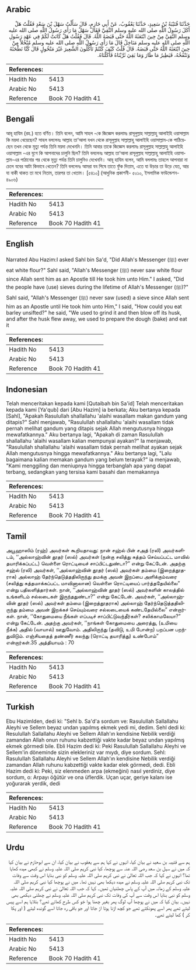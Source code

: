 ## Arabic


<div dir="rtl" lang="ar" style={{fontSize:'larger',backgroundColor:'#f8f9fa',padding:20}}>
حَدَّثَنَا قُتَيْبَةُ بْنُ سَعِيدٍ، حَدَّثَنَا يَعْقُوبُ، عَنْ أَبِي حَازِمٍ، قَالَ سَأَلْتُ سَهْلَ بْنَ سَعْدٍ فَقُلْتُ هَلْ أَكَلَ رَسُولُ اللَّهِ صلى الله عليه وسلم النَّقِيَّ فَقَالَ سَهْلٌ مَا رَأَى رَسُولُ اللَّهِ صلى الله عليه وسلم النَّقِيَّ مِنْ حِينَ ابْتَعَثَهُ اللَّهُ حَتَّى قَبَضَهُ اللَّهُ‏.‏ قَالَ فَقُلْتُ هَلْ كَانَتْ لَكُمْ فِي عَهْدِ رَسُولِ اللَّهِ صلى الله عليه وسلم مَنَاخِلُ قَالَ مَا رَأَى رَسُولُ اللَّهِ صلى الله عليه وسلم مُنْخُلاً مِنْ حِينَ ابْتَعَثَهُ اللَّهُ حَتَّى قَبَضَهُ‏.‏ قَالَ قُلْتُ كَيْفَ كُنْتُمْ تَأْكُلُونَ الشَّعِيرَ غَيْرَ مَنْخُولٍ قَالَ كُنَّا نَطْحَنُهُ وَنَنْفُخُهُ، فَيَطِيرُ مَا طَارَ وَمَا بَقِيَ ثَرَّيْنَاهُ فَأَكَلْنَاهُ‏.‏
</div>
<div style={{backgroundColor:'#f8f9fa',padding:20, marginBottom: 10}}><table> <thead> <tr> <th>References:</th> <th></th> </tr> </thead> <tbody><tr><td>Hadith No</td><td>5413</td></tr><tr><td>Arabic No</td><td>5413</td></tr><tr><td>Reference</td><td>Book 70 Hadith 41</td></tr></tbody></table></div>

## Bengali


<div dir="ltr" lang="bn" style={{fontSize:'larger',backgroundColor:'#f8f9fa',padding:20}}>
আবূ হাযিম (রহ.) হতে বর্ণিত। তিনি বলেন, আমি সাহল -কে জিজ্ঞেস করলামঃ রাসূলুল্লাহ সাল্লাল্লাহু আলাইহি ওয়াসাল্লাম কি ময়দা খেয়েছেন? সাহল বললেনঃ আল্লাহ তা‘আলা যখন থেকে রাসূলুল্লাহ সাল্লাল্লাহু আলাইহি ওয়াসাল্লাম-কে পাঠিয়েছেন তখন থেকে মৃত্যু পর্যন্ত তিনি ময়দা দেখেননি। তিনি আবার তাকে জিজ্ঞেস করলামঃ রাসূলুল্লাহ সাল্লাল্লাহু আলাইহি ওয়াসাল্লাম -এর যুগে কি আপনাদের চালুনি ছিল? তিনি বললেনঃ আল্লাহ তা‘আলা রাসূলুল্লাহ সাল্লাল্লাহু আলাইহি ওয়াসাল্লাম-এর পাঠানোর পর থেকে মৃত্যু পর্যন্ত তিনি চালুনিও দেখেননি। আবূ হাযিম বলেন, আমি বললামঃ তাহলে আপনারা না চেলে যবের আটা কিভাবে খেতেন? তিনি বললেনঃ আমরা যব পিষে তাতে ফুঁক দিতাম, এতে যা উড়ার তা উড়ে যেত, আর যা বাকী থাকত তা মথে নিতাম, তারপর তা খেতাম। [৫৪১০] (আধুনিক প্রকাশনী- ৫০১০, ইসলামিক ফাউন্ডেশন- ৪৯০৬)
</div>
<div style={{backgroundColor:'#f8f9fa',padding:20, marginBottom: 10}}><table> <thead> <tr> <th>References:</th> <th></th> </tr> </thead> <tbody><tr><td>Hadith No</td><td>5413</td></tr><tr><td>Arabic No</td><td>5413</td></tr><tr><td>Reference</td><td>Book 70 Hadith 41</td></tr></tbody></table></div>

## English


<div dir="ltr" lang="en" style={{fontSize:'larger',backgroundColor:'#f8f9fa',padding:20}}>
Narrated Abu Hazim:I asked Sahl bin Sa'd, "Did Allah's Messenger (ﷺ) ever eat white flour?" Sahl said, "Allah's Messenger (ﷺ) never saw white flour since Allah sent him as an Apostle till He took him unto Him." I asked, "Did the people have (use) sieves during the lifetime of Allah's Messenger (ﷺ)?" Sahl said, "Allah's Messenger (ﷺ) never saw (used) a sieve since Allah sent him as an Apostle until He took him unto Him," I said, "How could you eat barley unsifted?" he said, "We used to grind it and then blow off its husk, and after the husk flew away, we used to prepare the dough (bake) and eat it
</div>
<div style={{backgroundColor:'#f8f9fa',padding:20, marginBottom: 10}}><table> <thead> <tr> <th>References:</th> <th></th> </tr> </thead> <tbody><tr><td>Hadith No</td><td>5413</td></tr><tr><td>Arabic No</td><td>5413</td></tr><tr><td>Reference</td><td>Book 70 Hadith 41</td></tr></tbody></table></div>

## Indonesian


<div dir="ltr" lang="id" style={{fontSize:'larger',backgroundColor:'#f8f9fa',padding:20}}>
Telah menceritakan kepada kami [Qutaibah bin Sa'id] Telah menceritakan kepada kami [Ya'qub] dari [Abu Hazim] ia berkata; Aku bertanya kepada [Sahl], "Apakah Rasulullah shallallahu 'alaihi wasallam makan gandum yang ditapis?" Sahl menjawab, "Rasulullah shallallahu 'alaihi wasallam tidak pernah melihat gandum yang ditapis sejak Allah mengutusnya hingga mewafatkannya." Aku bertanya lagi, "Apakah di zaman Rasulullah shallallahu 'alaihi wasallam kalian mempunyai ayakan?" Ia menjawab, "Rasulullah shallallahu 'alaihi wasallam tidak pernah melihat ayakan sejak Allah mengutusnya hingga mewafatkannya." Aku bertanya lagi, "Lalu bagaimana kalian memakan gandum yang belum terayak?" ia menjawab, "Kami menggiling dan meniupnya hingga terbanglah apa yang dapat terbang, sedangkan yang tersisa kami basahi dan memakannya
</div>
<div style={{backgroundColor:'#f8f9fa',padding:20, marginBottom: 10}}><table> <thead> <tr> <th>References:</th> <th></th> </tr> </thead> <tbody><tr><td>Hadith No</td><td>5413</td></tr><tr><td>Arabic No</td><td>5413</td></tr><tr><td>Reference</td><td>Book 70 Hadith 41</td></tr></tbody></table></div>

## Tamil


<div dir="ltr" lang="ta" style={{fontSize:'larger',backgroundColor:'#f8f9fa',padding:20}}>
அபூஹாஸிம் (ரஹ்) அவர்கள் கூறியதாவது: நான் சஹ்ல் பின் சஅத் (ரலி) அவர்களிடம், ‘‘அல்லாஹ்வின் தூதர் (ஸல்) அவர்கள் (நன்கு சலித்து சுத்தம் செய்யப்பட்ட மாவில் தயாரிக்கப்பட்ட) வெள்ளை ரொட்டியைச் சாப்பிட்டதுண்டா?” என்று கேட்டேன். அதற்கு சஹ்ல் (ரலி) அவர்கள், ‘‘அல்லாஹ்வின் தூதர் (ஸல்) அவர்கள் தம்மை (இறைத்தூதராக) அல்லாஹ் தேர்ந்தெடுத்ததிலிருந்து தமக்கு அவன் இறப்பை அளிக்கும்வரை (சலித்து சுத்தமாக்கப்பட்ட மாவினாலான) வெள்ளை ரொட்டியைப் பார்த்ததேயில்லை” என்று பதிலளித்தார்கள். நான், ‘‘அல்லாஹ்வின் தூதர் (ஸல்) அவர்களின் காலத்தில் உங்களிடம் சல்லடைகள் இருந்ததுண்டா?” என்று கேட்டேன். அவர்கள், ‘‘அல்லாஹ்வின் தூதர் (ஸல்) அவர்கள் தம்மை (இறைத்தூதராக) அல்லாஹ் தேர்ந்தெடுத்ததிலிருந்து தம்மை அவன் இறக்கச் செய்யும்வரை சல்லடையைக் கண்டதேயில்லை” என்றார்கள். நான், ‘‘கோதுமையை நீங்கள் எப்படிச் சாப்பிட்டுவந்தீர்கள்? சலிக்காமலேயா?” என்று கேட்டேன். அதற்கு அவர்கள், ‘‘நாங்கள் கோதுமையை அரைத்து, (உமியை நீக்க) அதில் (வாயால்) ஊதுவோம். அதிலிருந்து (தவிடு, உமி போன்ற) பறப்பன பறந்துவிடும். எஞ்சியதைத் தண்ணீர் கலந்து (ரொட்டி தயாரித்து) உண்போம்” என்றார்கள்.35 அத்தியாயம் : 70
</div>
<div style={{backgroundColor:'#f8f9fa',padding:20, marginBottom: 10}}><table> <thead> <tr> <th>References:</th> <th></th> </tr> </thead> <tbody><tr><td>Hadith No</td><td>5413</td></tr><tr><td>Arabic No</td><td>5413</td></tr><tr><td>Reference</td><td>Book 70 Hadith 41</td></tr></tbody></table></div>

## Turkish


<div dir="ltr" lang="tr" style={{fontSize:'larger',backgroundColor:'#f8f9fa',padding:20}}>
Ebu HazimIden, dedi ki: "Sehl b. Sa'd'a sordum ve: RasuluIlah Sallallahu Aleyhi ve Sellem beyaz undan yapılmış ekmek yedi mi, dedim. Sehl dedi ki: Resulullah Sallallahu Aleyhi ve Sellem Allah'ın kendisine Nebilik verdiği zamandan Allah onun ruhunu kabzettiği vakte kadar beyaz undan yapılmış ekmek görmedi bile. Ebli Hazim dedi ki: Peki RasuluIlah Sallallahu Aleyhi ve Sellem'in döneminde sizin elekleriniz var mıydı, diye sordum. Sehl: RasuluIlah Sallallahu Aleyhi ve Sellem Allah'ın kendisine Nebilik verdiği zamandan Allah ruhunu kabzettiği vakte kadar elek görmedi, dedi. Ebli Hazim dedi ki: Peki, siz elenmeden arpa (ekmeğini) nasıl yerdiniz, diye sordum, o: Arpayı öğütür ve ona üflerdik. Uçan uçar, geriye kalanı ise yoğurarak yerdik, dedi
</div>
<div style={{backgroundColor:'#f8f9fa',padding:20, marginBottom: 10}}><table> <thead> <tr> <th>References:</th> <th></th> </tr> </thead> <tbody><tr><td>Hadith No</td><td>5413</td></tr><tr><td>Arabic No</td><td>5413</td></tr><tr><td>Reference</td><td>Book 70 Hadith 41</td></tr></tbody></table></div>

## Urdu


<div dir="rtl" lang="ur" style={{fontSize:'larger',backgroundColor:'#f8f9fa',padding:20}}>
ہم سے قتیبہ بن سعید نے بیان کیا، انہوں نے کہا ہم سے یعقوب نے بیان کیا، ان سے ابوحازم نے بیان کیا کہ میں نے سہل بن سعد رضی اللہ عنہ سے پوچھا، کیا نبی کریم صلی اللہ علیہ وسلم نے کبھی میدہ کھایا تھا؟ انہوں نے کہا کہ جب اللہ تعالیٰ نے نبی کریم صلی اللہ علیہ وسلم کو نبی بنایا اس وقت سے وفات تک نبی کریم صلی اللہ علیہ وسلم نے میدہ دیکھا بھی نہیں تھا۔ میں نے پوچھا کیا نبی کریم صلی اللہ علیہ وسلم کے زمانہ میں آپ کے پاس چھلنیاں تھیں۔ کہا کہ جب اللہ تعالیٰ نے نبی کریم صلی اللہ علیہ وسلم کو نبی بنایا اس وقت سے آپ کی وفات تک نبی کریم صلی اللہ علیہ وسلم نے چھلنی دیکھی بھی نہیں۔ بیان کیا کہ میں نے پوچھا آپ لوگ پھر بغیر چھنا ہوا جَو کس طرح کھاتے تھے؟ بتلایا ہم اسے پیس لیتے تھے پھر اسے پھونکتے تھے جو کچھ اڑنا ہوتا اڑ جاتا اور جو باقی رہ جاتا اسے گوندھ لیتے ( اور پکا کر ) کھا لیتے تھے۔
</div>
<div style={{backgroundColor:'#f8f9fa',padding:20, marginBottom: 10}}><table> <thead> <tr> <th>References:</th> <th></th> </tr> </thead> <tbody><tr><td>Hadith No</td><td>5413</td></tr><tr><td>Arabic No</td><td>5413</td></tr><tr><td>Reference</td><td>Book 70 Hadith 41</td></tr></tbody></table></div>